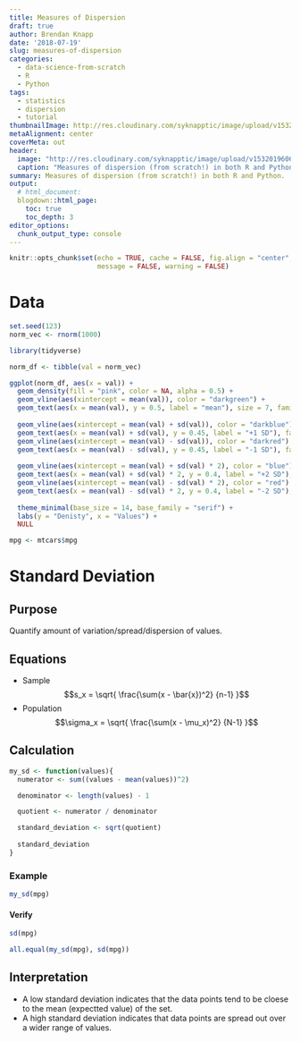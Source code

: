 ```yaml
---
title: Measures of Dispersion
draft: true
author: Brendan Knapp
date: '2018-07-19'
slug: measures-of-dispersion
categories:
  - data-science-from-scratch
  - R
  - Python
tags:
  - statistics
  - dispersion
  - tutorial
thumbnailImage: http://res.cloudinary.com/syknapptic/image/upload/v1532014959/640px-Normal_distribution_pdf_deezlq.png
metaAlignment: center
coverMeta: out
header:
  image: "http://res.cloudinary.com/syknapptic/image/upload/v1532019606/download_lkrhtu.png"
  caption: "Measures of dispersion (from scratch!) in both R and Python."
summary: Measures of dispersion (from scratch!) in both R and Python.
output:
  # html_document:
  blogdown::html_page:
    toc: true
    toc_depth: 3
editor_options: 
  chunk_output_type: console
---
```


```r
knitr::opts_chunk$set(echo = TRUE, cache = FALSE, fig.align = "center",
                      message = FALSE, warning = FALSE)
```

# Data

```r
set.seed(123)
norm_vec <- rnorm(1000)
```


```r
library(tidyverse)

norm_df <- tibble(val = norm_vec)
```

```r
ggplot(norm_df, aes(x = val)) +
  geom_density(fill = "pink", color = NA, alpha = 0.5) +
  geom_vline(aes(xintercept = mean(val)), color = "darkgreen") +
  geom_text(aes(x = mean(val), y = 0.5, label = "mean"), size = 7, family = "serif") +
  
  geom_vline(aes(xintercept = mean(val) + sd(val)), color = "darkblue") +
  geom_text(aes(x = mean(val) + sd(val), y = 0.45, label = "+1 SD"), family = "serif") +
  geom_vline(aes(xintercept = mean(val) - sd(val)), color = "darkred") +
  geom_text(aes(x = mean(val) - sd(val), y = 0.45, label = "-1 SD"), family = "serif") +
  
  geom_vline(aes(xintercept = mean(val) + sd(val) * 2), color = "blue") +
  geom_text(aes(x = mean(val) + sd(val) * 2, y = 0.4, label = "+2 SD"), family = "serif") +
  geom_vline(aes(xintercept = mean(val) - sd(val) * 2), color = "red") +
  geom_text(aes(x = mean(val) - sd(val) * 2, y = 0.4, label = "-2 SD"), family = "serif") +
  
  theme_minimal(base_size = 14, base_family = "serif") +
  labs(y = "Denisty", x = "Values") +
  NULL
```

```r
mpg <- mtcars$mpg
```





# Standard Deviation

## Purpose

Quantify amount of variation/spread/dispersion of values.

## Equations

* Sample
$$s_x = \sqrt{ \frac{\sum(x - \bar{x})^2} {n-1} }$$
* Population
$$\sigma_x = \sqrt{ \frac{\sum(x - \mu_x)^2} {N-1} }$$

## Calculation

```r
my_sd <- function(values){
  numerator <- sum((values - mean(values))^2)

  denominator <- length(values) - 1

  quotient <- numerator / denominator

  standard_deviation <- sqrt(quotient)
  
  standard_deviation
}
```

### Example

```r
my_sd(mpg)
```

#### Verify

```r
sd(mpg)

all.equal(my_sd(mpg), sd(mpg))
```


## Interpretation

* A low standard deviation indicates that the data points tend to be cloese to the mean (expectted value) of the set.
* A high standard deviation indicates that data points are spread out over a wider range of values.




